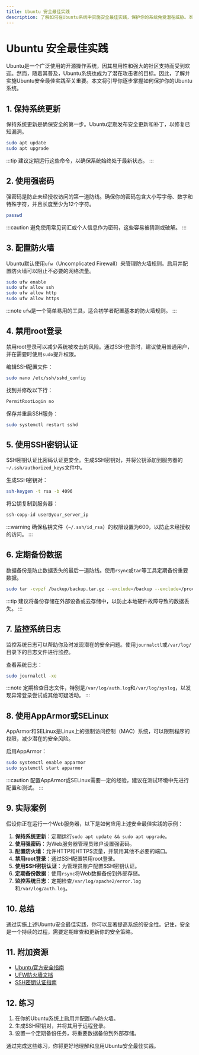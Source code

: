 ```yaml
---
title: Ubuntu 安全最佳实践
description: 了解如何在Ubuntu系统中实施安全最佳实践，保护你的系统免受潜在威胁。本文适合初学者，涵盖从基础到高级的安全措施。
---
```


# Ubuntu 安全最佳实践

Ubuntu是一个广泛使用的开源操作系统，因其易用性和强大的社区支持而受到欢迎。然而，随着其普及，Ubuntu系统也成为了潜在攻击者的目标。因此，了解并实施Ubuntu安全最佳实践至关重要。本文将引导你逐步掌握如何保护你的Ubuntu系统。

## 1. 保持系统更新

保持系统更新是确保安全的第一步。Ubuntu定期发布安全更新和补丁，以修复已知漏洞。

```bash
sudo apt update
sudo apt upgrade
```

:::tip
建议定期运行这些命令，以确保系统始终处于最新状态。
:::

## 2. 使用强密码

强密码是防止未经授权访问的第一道防线。确保你的密码包含大小写字母、数字和特殊字符，并且长度至少为12个字符。

```bash
passwd
```

:::caution
避免使用常见词汇或个人信息作为密码，这些容易被猜测或破解。
:::

## 3. 配置防火墙

Ubuntu默认使用`ufw`（Uncomplicated Firewall）来管理防火墙规则。启用并配置防火墙可以阻止不必要的网络流量。

```bash
sudo ufw enable
sudo ufw allow ssh
sudo ufw allow http
sudo ufw allow https
```

:::note
`ufw`是一个简单易用的工具，适合初学者配置基本的防火墙规则。
:::

## 4. 禁用root登录

禁用root登录可以减少系统被攻击的风险。通过SSH登录时，建议使用普通用户，并在需要时使用`sudo`提升权限。

编辑SSH配置文件：

```bash
sudo nano /etc/ssh/sshd_config
```

找到并修改以下行：

```bash
PermitRootLogin no
```

保存并重启SSH服务：

```bash
sudo systemctl restart sshd
```

## 5. 使用SSH密钥认证

SSH密钥认证比密码认证更安全。生成SSH密钥对，并将公钥添加到服务器的`~/.ssh/authorized_keys`文件中。

生成SSH密钥对：

```bash
ssh-keygen -t rsa -b 4096
```

将公钥复制到服务器：

```bash
ssh-copy-id user@your_server_ip
```

:::warning
确保私钥文件（`~/.ssh/id_rsa`）的权限设置为600，以防止未经授权的访问。
:::

## 6. 定期备份数据

数据备份是防止数据丢失的最后一道防线。使用`rsync`或`tar`等工具定期备份重要数据。

```bash
sudo tar -cvpzf /backup/backup.tar.gz --exclude=/backup --exclude=/proc --exclude=/lost+found --exclude=/sys --exclude=/mnt --exclude=/media --exclude=/run /
```

:::tip
建议将备份存储在外部设备或云存储中，以防止本地硬件故障导致的数据丢失。
:::

## 7. 监控系统日志

监控系统日志可以帮助你及时发现潜在的安全问题。使用`journalctl`或`/var/log/`目录下的日志文件进行监控。

查看系统日志：

```bash
sudo journalctl -xe
```

:::note
定期检查日志文件，特别是`/var/log/auth.log`和`/var/log/syslog`，以发现异常登录尝试或其他可疑活动。
:::

## 8. 使用AppArmor或SELinux

AppArmor和SELinux是Linux上的强制访问控制（MAC）系统，可以限制程序的权限，减少潜在的安全风险。

启用AppArmor：

```bash
sudo systemctl enable apparmor
sudo systemctl start apparmor
```

:::caution
配置AppArmor或SELinux需要一定的经验，建议在测试环境中先进行配置和测试。
:::

## 9. 实际案例

假设你正在运行一个Web服务器，以下是如何应用上述安全最佳实践的示例：

1. **保持系统更新**：定期运行`sudo apt update && sudo apt upgrade`。
2. **使用强密码**：为Web服务器管理员账户设置强密码。
3. **配置防火墙**：允许HTTP和HTTPS流量，并禁用其他不必要的端口。
4. **禁用root登录**：通过SSH配置禁用root登录。
5. **使用SSH密钥认证**：为管理员账户配置SSH密钥认证。
6. **定期备份数据**：使用`rsync`将Web数据备份到外部存储。
7. **监控系统日志**：定期检查`/var/log/apache2/error.log`和`/var/log/auth.log`。

## 10. 总结

通过实施上述Ubuntu安全最佳实践，你可以显著提高系统的安全性。记住，安全是一个持续的过程，需要定期审查和更新你的安全策略。

## 11. 附加资源

- [Ubuntu官方安全指南](https://ubuntu.com/security)
- [UFW防火墙文档](https://help.ubuntu.com/community/UFW)
- [SSH密钥认证指南](https://www.ssh.com/ssh/key/)

## 12. 练习

1. 在你的Ubuntu系统上启用并配置`ufw`防火墙。
2. 生成SSH密钥对，并将其用于远程登录。
3. 设置一个定期备份任务，将重要数据备份到外部存储。

通过完成这些练习，你将更好地理解和应用Ubuntu安全最佳实践。